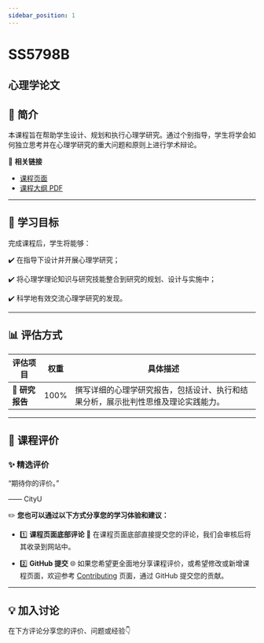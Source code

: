 ```yaml
---
sidebar_position: 1
---
```


# SS5798B
## 心理学论文

## **📘 简介**
本课程旨在帮助学生设计、规划和执行心理学研究。通过个别指导，学生将学会如何独立思考并在心理学研究的重大问题和原则上进行学术辩论。

🔗 **相关链接**
- [课程页面](https://www.cityu.edu.hk/catalogue/pg/202425/course/SS5798B.htm)
- [课程大纲 PDF](https://www.cityu.edu.hk/catalogue/pg/202425/course/SS5798B.pdf)

---

## **🎯 学习目标**

完成课程后，学生将能够：

✔️ 在指导下设计并开展心理学研究；

✔️ 将心理学理论知识与研究技能整合到研究的规划、设计与实施中；

✔️ 科学地有效交流心理学研究的发现。

---

## **📊 评估方式**

| **评估项目**             | **权重** | **具体描述**                                                                                       |
|------------------------|---------|---------------------------------------------------------------------------------------------------|
| **📄 研究报告**          | 100%    | 撰写详细的心理学研究报告，包括设计、执行和结果分析，展示批判性思维及理论实践能力。                                                |

---

## **💬 课程评价**

### ✨ **精选评价**
<div className={commentStyles.commentBox}>
    <p className={commentStyles.commentText}>
        “期待你的评价。”
    </p>
    <p className={commentStyles.commentAuthor}>—— CityU</p>
</div>

✏️ **您也可以通过以下方式分享您的学习体验和建议：**

- 1️⃣ **课程页面底部评论**
💬 在课程页面底部直接提交您的评论，我们会审核后将其收录到网站中。

- 2️⃣ **GitHub 提交**
🌐 如果您希望更全面地分享课程评价，或希望修改或新增课程页面，欢迎参考 [Contributing](https://penjc.github.io/CityU/contributing) 页面，通过 GitHub 提交您的贡献。

---

## **💡 加入讨论**

在下方评论分享您的评价、问题或经验👇
<Utterances />

